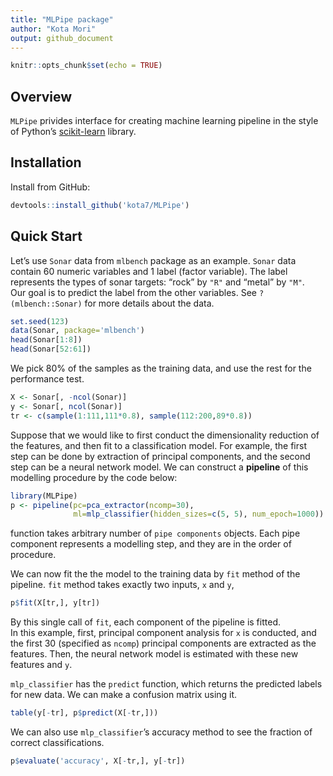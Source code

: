 ```yaml
---
title: "MLPipe package"
author: "Kota Mori"
output: github_document
---
```


```r
knitr::opts_chunk$set(echo = TRUE)
```

## Overview

`MLPipe` privides interface for creating machine learning pipeline in the style of Python's [scikit-learn](http://scikit-learn.org/) library.


## Installation

Install from GitHub:

```r
devtools::install_github('kota7/MLPipe')
```


## Quick Start


Let's use `Sonar` data from `mlbench` package as an example.
`Sonar` data contain 60 numeric variables and 1 label (factor variable). 
The label represents the types of sonar targets: "rock" by `"R"` and "metal" by `"M"`.  
Our goal is to predict the label from the other variables.
See `?(mlbench::Sonar)` for more details about the data.
```r
set.seed(123)
data(Sonar, package='mlbench')
head(Sonar[1:8])
head(Sonar[52:61])
```

We pick 80% of the samples as the training data, and use the rest for the performance test.
```r
X <- Sonar[, -ncol(Sonar)]
y <- Sonar[, ncol(Sonar)]
tr <- c(sample(1:111,111*0.8), sample(112:200,89*0.8))
```

Suppose that we would like to first conduct the dimensionality reduction of the features, and then fit to a classification model.  For example, the first step can be done by extraction of principal components, and the second step can be a neural network model.
We can construct a **pipeline** of this modelling procedure by the code below:

```r
library(MLPipe)
p <- pipeline(pc=pca_extractor(ncomp=30),
              ml=mlp_classifier(hidden_sizes=c(5, 5), num_epoch=1000))
```

\code{pipeline} function takes arbitrary number of `pipe components` objects.
Each pipe component represents a modelling step, and they are in the order of procedure.

We can now fit the the model to the training data by `fit` method of the pipeline.
`fit` method takes exactly two inputs, `x` and `y`,

```r
p$fit(X[tr,], y[tr])
```

By this single call of `fit`, each component of the pipeline is fitted.  
In this example, first, principal component analysis for `x` is conducted, and the first 30 (specified as `ncomp`) principal components are extracted as the features.  Then, the neural network model is estimated with these new features and `y`.

`mlp_classifier` has the `predict` function, which returns the predicted labels for new data.
We can make a confusion matrix using it.
```r
table(y[-tr], p$predict(X[-tr,]))
```

We can also use `mlp_classifier`'s accuracy method to see the fraction of correct classifications.
```r
p$evaluate('accuracy', X[-tr,], y[-tr])
```

